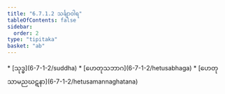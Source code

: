 ```yaml
---
title: "6.7.1.2 သင်္ချာဝါရ"
tableOfContents: false
sidebar:
  order: 2
type: "tipitaka"
basket: "ab"
---
```



<DynamicBreadcrumb />



<TableOfContents>
* [သုဒ္ဓ](6-7-1-2/suddha)
* [ဟေတုသဘာဂ](6-7-1-2/hetusabhaga)
* [ဟေတုသာမညဃဋနာ](6-7-1-2/hetusamannaghatana)
</TableOfContents>